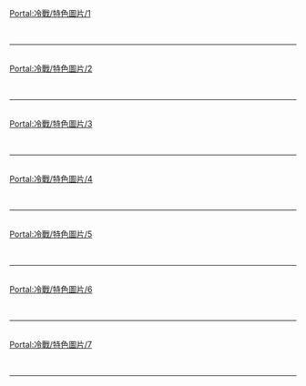 
[[Portal:冷戰/特色圖片/1|Portal:冷戰/特色圖片/1]]{{Portal:冷戰/特色圖片/1}} <div style="clear: #2ECCFA "></div><br/><hr/><br/>
[[Portal:冷戰/特色圖片/2|Portal:冷戰/特色圖片/2]]{{Portal:冷戰/特色圖片/2}} <div style="clear: #2ECCFA "></div><br/><hr/><br/>
[[Portal:冷戰/特色圖片/3|Portal:冷戰/特色圖片/3]]{{Portal:冷戰/特色圖片/3}} <div style="clear: #2ECCFA "></div><br/><hr/><br/>
[[Portal:冷戰/特色圖片/4|Portal:冷戰/特色圖片/4]]{{Portal:冷戰/特色圖片/4}} <div style="clear: #2ECCFA "></div><br/><hr/><br/>
[[Portal:冷戰/特色圖片/5|Portal:冷戰/特色圖片/5]]{{Portal:冷戰/特色圖片/5}} <div style="clear: #2ECCFA "></div><br/><hr/><br/>
[[Portal:冷戰/特色圖片/6|Portal:冷戰/特色圖片/6]]{{Portal:冷戰/特色圖片/6}} <div style="clear: #2ECCFA "></div><br/><hr/><br/>
[[Portal:冷戰/特色圖片/7|Portal:冷戰/特色圖片/7]]{{Portal:冷戰/特色圖片/7}} <div style="clear: #2ECCFA "></div><br/><hr/><br/>